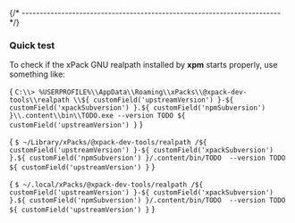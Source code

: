 

{/* ------------------------------------------------------------------------ */}

### Quick test

To check if the xPack GNU realpath installed by **xpm** starts properly, use something like:

<Tabs groupId="operating-systems">
<TabItem value="windows" label="Windows" default>

<CodeBlock language="console"> {
`C:\\> %USERPROFILE%\\AppData\\Roaming\\xPacks\\@xpack-dev-tools\\realpath \\${ customField('upstreamVersion') }-${ customField('xpackSubversion') }.${ customField('npmSubversion') }\\.content\\bin\\TODO.exe --version
TODO ${ customField('upstreamVersion') }`
} </CodeBlock>

</TabItem>
<TabItem value="macos" label="macOS">

<CodeBlock language="console"> {
`$ ~/Library/xPacks/@xpack-dev-tools/realpath /${ customField('upstreamVersion') }-${ customField('xpackSubversion') }.${ customField('npmSubversion') }/.content/bin/TODO  --version
TODO ${ customField('upstreamVersion') }`
} </CodeBlock>

</TabItem>
<TabItem value="linux" label="GNU/Linux">

<CodeBlock language="console"> {
`$ ~/.local/xPacks/@xpack-dev-tools/realpath /${ customField('upstreamVersion') }-${ customField('xpackSubversion') }.${ customField('npmSubversion') }/.content/bin/TODO  --version
TODO ${ customField('upstreamVersion') }`
} </CodeBlock>

</TabItem>
</Tabs>
